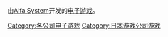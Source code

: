由[[Alfa_System|Alfa System]]开发的[[电子游戏|电子游戏]]。

{{DEFAULTSORT:Alfa System}}
[[Category:各公司电子游戏|Category:各公司电子游戏]]
[[Category:日本游戏公司游戏|Category:日本游戏公司游戏]]
